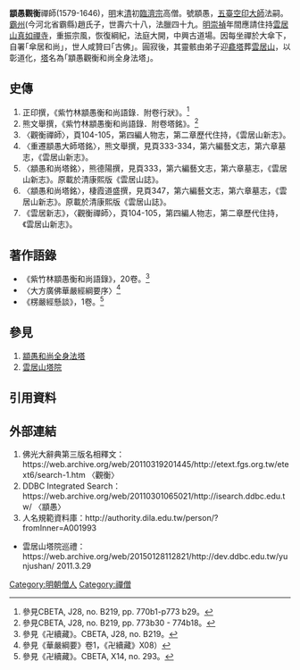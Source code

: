 {{中国禅宗}}
'''顓愚觀衡'''禪師(1579-1646)，[[明|明]]末[[清|清]]初[[臨濟宗|臨濟宗]]高僧。號顓愚，[[五台山|五臺]][[空印大師|空印大師]]法嗣。[[霸州|霸州]](今河北省霸縣)趙氏子，世壽六十八，法臘四十九。[[明|明]][[崇禎|崇禎]]年間應請住持[[雲居山|雲居山]][[真如寺|真如禪寺]]，重振宗風，恢復綱紀，法庭大開，中興古道場。因每坐禪於大傘下，自署｢傘居和尚」，世人咸贊曰｢古佛」。圓寂後，其靈骸由弟子迎[[龕|龕]][[塔|塔]]葬[[雲居山|雲居山]]，以彰道化，[[塔|塔]]名為｢顓愚觀衡和尚全身法塔」。

==史傳==
#正印撰，《紫竹林顓愚衡和尚語錄．附卷行狀》。<ref>參見CBETA, J28, no. B219, pp. 770b1-p773 b29。</ref>
#熊文舉撰，《紫竹林顓愚衡和尚語錄．附卷塔銘》。<ref>參見CBETA, J28, no. B219, pp. 773b30 - 774b18。</ref>
#〈觀衡禪師〉，頁104-105，第四編人物志，第二章歷代住持，《雲居山新志》。
#〈重遷顓愚大師塔銘〉，熊文舉撰，見頁333-334，第六編藝文志，第六章墓志，《雲居山新志》。
#〈顓愚和尚塔銘〉，熊德陽撰，見頁333，第六編藝文志，第六章墓志，《雲居山新志》。原載於清康熙版《雲居山誌》。
#〈顓愚和尚塔銘〉，棲霞道盛撰，見頁347，第六編藝文志，第六章墓志，《雲居山新志》。原載於清康熙版《雲居山誌》。
#《雲居新志》，〈觀衡禪師〉，頁104-105，第四編人物志，第二章歷代住持，《雲居山新志》。

==著作語錄==
*《紫竹林顓愚衡和尚語錄》，20卷。<ref> 參見《卍續藏》。CBETA, J28, no. B219。</ref>
*〈大方廣佛華嚴經綱要序〉<ref> 參見《華嚴綱要》卷1，《卍續藏》X08）</ref>
*《楞嚴經懸談》，1卷。<ref>參見《卍續藏》。CBETA, X14, no. 293。</ref> 

==參見==
#[[顓愚和尚全身法塔|顓愚和尚全身法塔]]
#[[雲居山塔院|雲居山塔院]]

==引用資料==
<references />

==外部連結==
#佛光大辭典第三版名相釋文：https://web.archive.org/web/20110319201445/http://etext.fgs.org.tw/etext6/search-1.htm 〈觀衡〉
#DDBC Integrated Search：https://web.archive.org/web/20110301065021/http://isearch.ddbc.edu.tw/ 〈顓愚〉
#人名規範資料庫：http://authority.dila.edu.tw/person/?fromInner=A001993  
*雲居山塔院巡禮：https://web.archive.org/web/20150128112821/http://dev.ddbc.edu.tw/yunjushan/ 2011.3.29 

{{禅宗}}
[[Category:明朝僧人|Category:明朝僧人]]
[[Category:禪僧|Category:禪僧]]